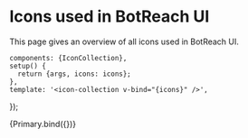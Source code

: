 <!--- Icons.stories.mdx -->


<Meta title="Reference/Icons Overview" />

# Icons used in BotReach UI

This page gives an overview of all icons used in BotReach UI.

    components: {IconCollection},
    setup() {
      return {args, icons: icons};
    },
    template: '<icon-collection v-bind="{icons}" />',
});

<Story name="All">
    {Primary.bind({})}
</Story>


